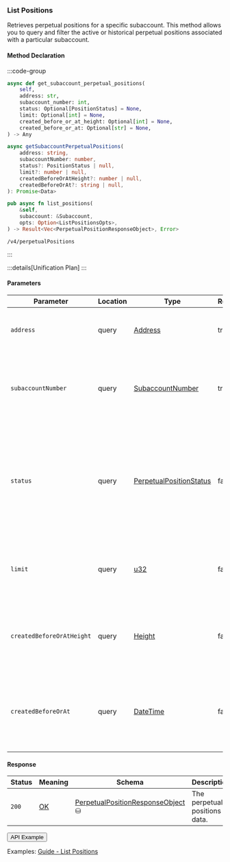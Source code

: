 
### List Positions

Retrieves perpetual positions for a specific subaccount.
This method allows you to query and filter the active or historical perpetual positions associated with a particular subaccount.

#### Method Declaration

:::code-group

```python [Python]
async def get_subaccount_perpetual_positions(
    self,
    address: str,
    subaccount_number: int,
    status: Optional[PositionStatus] = None,
    limit: Optional[int] = None,
    created_before_or_at_height: Optional[int] = None,
    created_before_or_at: Optional[str] = None,
) -> Any
```

```typescript [TypeScript]
async getSubaccountPerpetualPositions(
    address: string,
    subaccountNumber: number,
    status?: PositionStatus | null,
    limit?: number | null,
    createdBeforeOrAtHeight?: number | null,
    createdBeforeOrAt?: string | null,
): Promise<Data> 
```

```rust [Rust]
pub async fn list_positions(
    &self,
    subaccount: &Subaccount,
    opts: Option<ListPositionsOpts>,
) -> Result<Vec<PerpetualPositionResponseObject>, Error>
```

```url [API]
/v4/perpetualPositions
```

:::

:::details[Unification Plan]
:::

#### Parameters

| Parameter                     | Location | Type                       | Required    | Description                                                                                                                 |
| ----------------------------- | -------- | -------------------------- | ----------- | --------------------------------------------------------------------------------------------------------------------------- |
| `address`                     | query    | [Address]                  | true        | The wallet address that owns the account.                                                                                   |
| `subaccountNumber`            | query    | [SubaccountNumber]         | true        | The identifier for the specific subaccount within the wallet address.                                                       |
| `status`                      | query    | [PerpetualPositionStatus]  | false      | Filter to retrieve positions with a specific status. If not provided, all positions will be returned regardless of status.   |
| `limit`                       | query    | [u32]                      | false      | Maximum number of asset positions to return in the response.                                                                 |
| `createdBeforeOrAtHeight`     | query    | [Height]                   | false      | Restricts results to positions created at or before a specific blockchain height.                                            |
| `createdBeforeOrAt`           | query    | [DateTime]                 | false      | Restricts results to positions created at or before a specific timestamp (ISO 8601 format).                                  |

#### Response

| Status | Meaning     | Schema                              | Description                   |
| ------ | ----------- | ----------------------------------- | ----------------------------- |
| `200`  | [OK]        | [PerpetualPositionResponseObject] ⛁ | The perpetual positions data. |

<Button href="https://indexer.v4testnet.dydx.exchange/v4/perpetualPositions?address=dydx14zzueazeh0hj67cghhf9jypslcf9sh2n5k6art&subaccountNumber=0">API Example</Button>

Examples: [Guide - List Positions]

[Guide - List Positions]: ../../interaction/data#list-positions

[Address]: /types/address
[SubaccountNumber]: /types/subaccount_number
[PerpetualPositionStatus]: /types/perpetual_position_status
[OK]: https://datatracker.ietf.org/doc/html/rfc7231#section-6.3.1
[PerpetualPositionResponseObject]: /types/perpetual_position_response_object
[u32]: /types/u32
[Height]: /types/height
[DateTime]: /types/date_time
